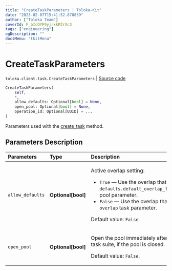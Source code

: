 ```yaml
---
title: "CreateTaskParameters | Toloka-Kit"
date: "2023-02-07T15:41:52.878839"
author: ["Toloka Team"]
coverId: F_bIcOYF9yjrxkPZrXc3
tags: ["engineering"]
ogDescription: ""
docsMenu: "tkitMenu"
---
```


# CreateTaskParameters
`toloka.client.task.CreateTaskParameters` | [Source code](https://github.com/Toloka/toloka-kit/blob/v1.1.3/src/client/task.py#L106)

```python
CreateTaskParameters(
    self,
    *,
    allow_defaults: Optional[bool] = None,
    open_pool: Optional[bool] = None,
    operation_id: Optional[UUID] = ...
)
```

Parameters used with the [create_task](/docs-new/toloka-kit/reference/toloka.client.TolokaClient.create_task) method.

## Parameters Description

| Parameters | Type | Description |
| :----------| :----| :-----------|
`allow_defaults`|**Optional\[bool\]**|<p>Active overlap setting:</p> <ul> <li>`True` — Use the overlap that is set in the `defaults.default_overlap_for_new_tasks` pool parameter.</li> <li>`False` — Use the overlap that is set in the `overlap` task parameter.</li> </ul> <p></p><p>Default value: `False`.</p>
`open_pool`|**Optional\[bool\]**|<p>Open the pool immediately after creating a task suite, if the pool is closed. </p><p>Default value: `False`.</p>
